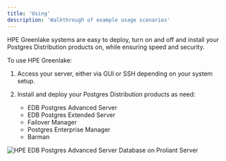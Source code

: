 ```yaml
---
title: 'Using'
description: 'Walkthrough of example usage scenarios'
---
```


HPE Greenlake systems are easy to deploy, turn on and off and install your Postgres Distribution products on, while ensuring speed and security.

To use HPE Greenlake:

1. Access your server, either via GUI or SSH depending on your system setup.

1. Install and deploy your Postgres Distribution products as need:

    - EDB Postgres Advanced Server
    - EDB Postgres Extended Server
    - Failover Manager
    - Postgres Enterprise Manager
    - Barman

![HPE EDB Postgres Advanced Server Database on Proliant Server](Images/HPEDatabaseDisplay.png)
